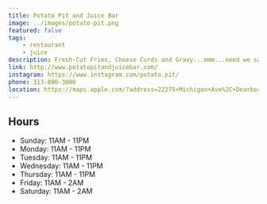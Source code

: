 ```yaml
---
title: Potato Pit and Juice Bar
image: ../images/potato-pit.png
featured: false
tags:
    - restaurant
    - juice
description: Fresh-Cut Fries, Cheese Curds and Gravy...mmm...need we say more?
link: http://www.potatopitandjuicebar.com/
instagram: https://www.instagram.com/potato.pit/
phone: 313-800-3000
location: https://maps.apple.com/?address=22275+Michigan+Ave%2C+Dearborn%2C+MI+48124%2C+United+States&auid=1521076296677173342&ll=42.3047419%2C-83.2493965&lsp=9902&q=Potato+Pit+and+Juice+Bar
---
```


## Hours

- Sunday: 11AM - 11PM
- Monday: 11AM - 11PM
- Tuesday: 11AM - 11PM
- Wednesday: 11AM - 11PM
- Thursday: 11AM - 11PM
- Friday: 11AM - 2AM
- Saturday: 11AM - 2AM